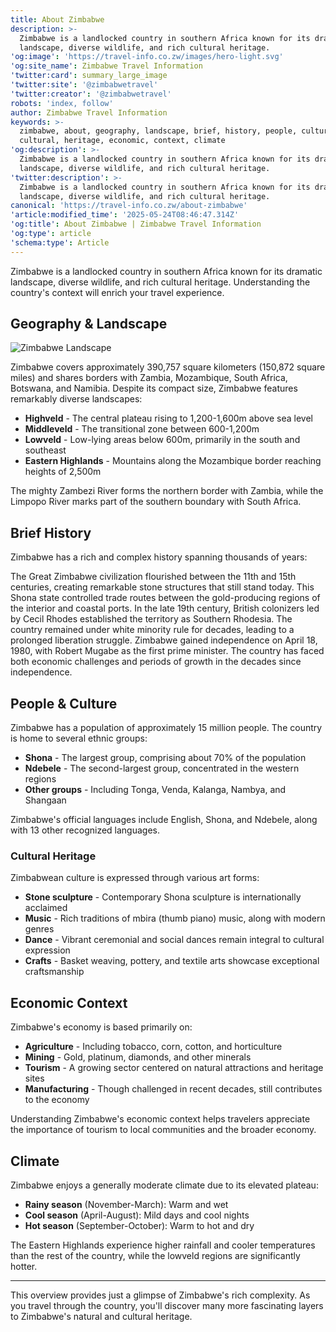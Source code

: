```yaml
---
title: About Zimbabwe
description: >-
  Zimbabwe is a landlocked country in southern Africa known for its dramatic
  landscape, diverse wildlife, and rich cultural heritage.
'og:image': 'https://travel-info.co.zw/images/hero-light.svg'
'og:site_name': Zimbabwe Travel Information
'twitter:card': summary_large_image
'twitter:site': '@zimbabwetravel'
'twitter:creator': '@zimbabwetravel'
robots: 'index, follow'
author: Zimbabwe Travel Information
keywords: >-
  zimbabwe, about, geography, landscape, brief, history, people, culture,
  cultural, heritage, economic, context, climate
'og:description': >-
  Zimbabwe is a landlocked country in southern Africa known for its dramatic
  landscape, diverse wildlife, and rich cultural heritage.
'twitter:description': >-
  Zimbabwe is a landlocked country in southern Africa known for its dramatic
  landscape, diverse wildlife, and rich cultural heritage.
canonical: 'https://travel-info.co.zw/about-zimbabwe'
'article:modified_time': '2025-05-24T08:46:47.314Z'
'og:title': About Zimbabwe | Zimbabwe Travel Information
'og:type': article
'schema:type': Article
---
```


Zimbabwe is a landlocked country in southern Africa known for its dramatic landscape, diverse wildlife, and rich cultural heritage. Understanding the country's context will enrich your travel experience.

## Geography & Landscape

<img alt="Zimbabwe Landscape" src="/images/hero-light.svg" />

Zimbabwe covers approximately 390,757 square kilometers (150,872 square miles) and shares borders with Zambia, Mozambique, South Africa, Botswana, and Namibia. Despite its compact size, Zimbabwe features remarkably diverse landscapes:

- **Highveld** - The central plateau rising to 1,200-1,600m above sea level
- **Middleveld** - The transitional zone between 600-1,200m
- **Lowveld** - Low-lying areas below 600m, primarily in the south and southeast
- **Eastern Highlands** - Mountains along the Mozambique border reaching heights of 2,500m

The mighty Zambezi River forms the northern border with Zambia, while the Limpopo River marks part of the southern boundary with South Africa.

## Brief History

Zimbabwe has a rich and complex history spanning thousands of years:

<AccordionGroup>
  <Accordion icon="building-columns" title="Ancient Civilizations (900-1450 CE)">
    The Great Zimbabwe civilization flourished between the 11th and 15th centuries, creating remarkable stone structures that still stand today. This Shona state controlled trade routes between the gold-producing regions of the interior and coastal ports.
  </Accordion>
  
  <Accordion icon="crown" title="Colonial Period (1890-1980)">
    In the late 19th century, British colonizers led by Cecil Rhodes established the territory as Southern Rhodesia. The country remained under white minority rule for decades, leading to a prolonged liberation struggle.
  </Accordion>
  
  <Accordion icon="flag" title="Independence Era (1980-Present)">
    Zimbabwe gained independence on April 18, 1980, with Robert Mugabe as the first prime minister. The country has faced both economic challenges and periods of growth in the decades since independence.
  </Accordion>
</AccordionGroup>

## People & Culture

Zimbabwe has a population of approximately 15 million people. The country is home to several ethnic groups:

- **Shona** - The largest group, comprising about 70% of the population
- **Ndebele** - The second-largest group, concentrated in the western regions
- **Other groups** - Including Tonga, Venda, Kalanga, Nambya, and Shangaan

Zimbabwe's official languages include English, Shona, and Ndebele, along with 13 other recognized languages.

### Cultural Heritage

Zimbabwean culture is expressed through various art forms:

- **Stone sculpture** - Contemporary Shona sculpture is internationally acclaimed
- **Music** - Rich traditions of mbira (thumb piano) music, along with modern genres
- **Dance** - Vibrant ceremonial and social dances remain integral to cultural expression
- **Crafts** - Basket weaving, pottery, and textile arts showcase exceptional craftsmanship

## Economic Context

Zimbabwe's economy is based primarily on:

- **Agriculture** - Including tobacco, corn, cotton, and horticulture
- **Mining** - Gold, platinum, diamonds, and other minerals
- **Tourism** - A growing sector centered on natural attractions and heritage sites
- **Manufacturing** - Though challenged in recent decades, still contributes to the economy

Understanding Zimbabwe's economic context helps travelers appreciate the importance of tourism to local communities and the broader economy.

## Climate

Zimbabwe enjoys a generally moderate climate due to its elevated plateau:

- **Rainy season** (November-March): Warm and wet
- **Cool season** (April-August): Mild days and cool nights
- **Hot season** (September-October): Warm to hot and dry

The Eastern Highlands experience higher rainfall and cooler temperatures than the rest of the country, while the lowveld regions are significantly hotter.

---

<Info>
This overview provides just a glimpse of Zimbabwe's rich complexity. As you travel through the country, you'll discover many more fascinating layers to Zimbabwe's natural and cultural heritage.
</Info>
